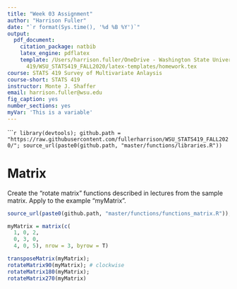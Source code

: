 ```yaml
---
title: "Week 03 Assignment"
author: "Harrison Fuller"
date: "`r format(Sys.time(), '%d %B %Y')`"
output:
  pdf_document:
    citation_package: natbib
    latex_engine: pdflatex
    template: /Users/harrison.fuller/OneDrive - Washington State University (email.wsu.edu)/Classes/STATS
      419/WSU_STATS419_FALL2020/latex-templates/homework.tex
course: STATS 419 Survey of Multivariate Anlaysis
course-short: STATS 419
instructor: Monte J. Shaffer
email: harrison.fuller@wsu.edu
fig_caption: yes
number_sections: yes
myVar: 'This is a variable'
---
```



``````r
library(devtools);
github.path = "https://raw.githubusercontent.com/fullerharrison/WSU_STATS419_FALL2020/";
source_url(paste0(github.path, "master/functions/libraries.R"))
```


# Matrix

Create the "rotate matrix" functions described in lectures from the sample matrix.  Apply to the example "myMatrix".


```r
source_url(paste0(github.path, "master/functions/functions_matrix.R"));

myMatrix = matrix(c(
  1, 0, 2,
  0, 3, 0,
  4, 0, 5), nrow = 3, byrow = T)

```

```r

transposeMatrix(myMatrix);
rotateMatrix90(myMatrix); # clockwise
rotateMatrix180(myMatrix);
rotateMatrix270(myMatrix)
```